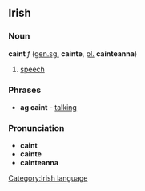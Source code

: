 ==Irish==
===Noun===
'''caint''' ''f'' ([[genitive|gen.]][[singular|sg.]] '''cainte''', [[plural|pl.]] '''cainteanna''')

#[[speech]]

===Phrases===
*'''ag caint''' - [[talk]]ing

===Pronunciation===
*'''caint''' {{IPA|[kan&#690;t&#690;]}}
*'''cainte''' {{IPA|[kan&#690;t&#690;&#601;]}}
*'''cainteanna''' {{IPA|[kan&#690;t&#690;&#601;n&#601;]}}

[[Category:Irish language]]
